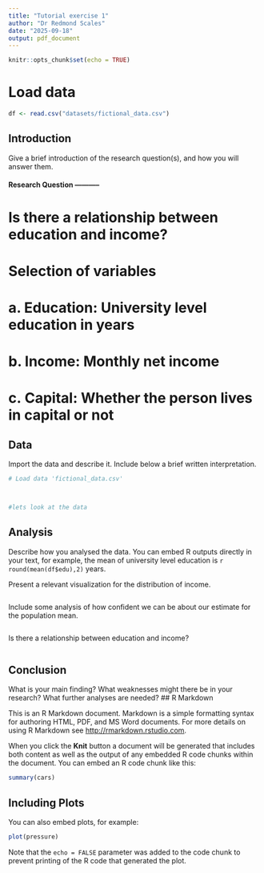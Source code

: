 ```yaml
---
title: "Tutorial exercise 1"
author: "Dr Redmond Scales"
date: "2025-09-18"
output: pdf_document
---
```


```r
knitr::opts_chunk$set(echo = TRUE)
```
# Load data 

```r
df <- read.csv("datasets/fictional_data.csv")
```

## Introduction

Give a brief introduction of the research question(s), and how you will answer them.

#### Research Question -----------
# Is there a relationship between education and income?

# Selection of variables
# a. Education: University level education in years
# b. Income: Monthly net income
# c. Capital: Whether the person lives in capital or not

## Data

Import the data and describe it. Include below a brief written interpretation. 

```r
# Load data 'fictional_data.csv'



#lets look at the data


```

## Analysis

Describe how you analysed the data. You can embed R outputs directly in your text, for example, the mean of university level education is `r round(mean(df$edu),2)` years. 

Present a relevant visualization for the distribution of income. 

```r


```

Include some analysis of how confident we can be about our estimate for the population mean.

```r

```

Is there a relationship between education and income?

```r

```

## Conclusion

What is your main finding? What weaknesses might there be in your research? What further analyses are needed?
## R Markdown

This is an R Markdown document. Markdown is a simple formatting syntax for authoring HTML, PDF, and MS Word documents. For more details on using R Markdown see <http://rmarkdown.rstudio.com>.

When you click the **Knit** button a document will be generated that includes both content as well as the output of any embedded R code chunks within the document. You can embed an R code chunk like this:

```r
summary(cars)
```

## Including Plots

You can also embed plots, for example:

```r
plot(pressure)
```

Note that the `echo = FALSE` parameter was added to the code chunk to prevent printing of the R code that generated the plot.

